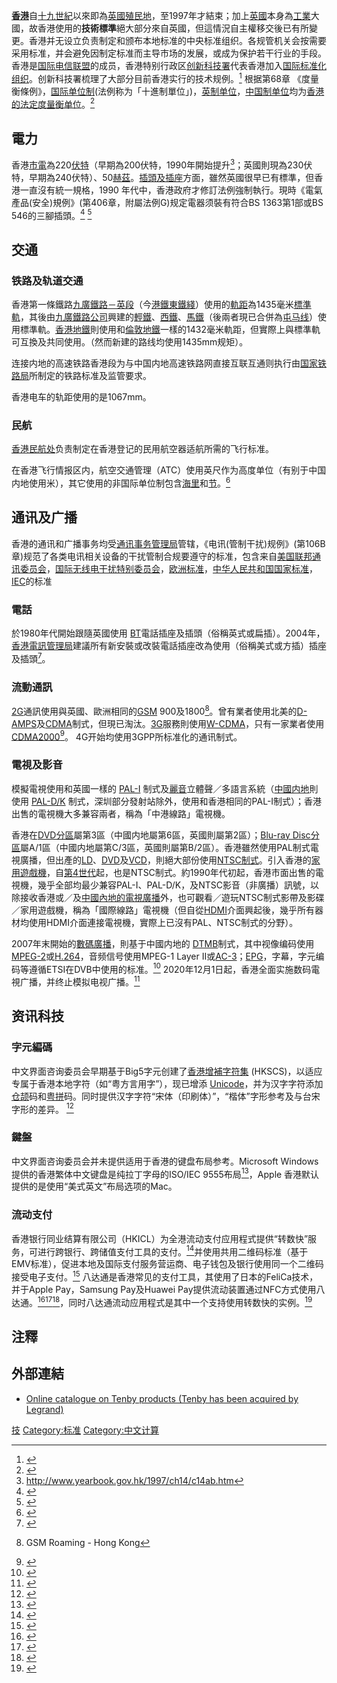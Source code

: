 '''[[香港|香港]]'''自[[十九世紀|十九世紀]]以來即為[[英國殖民地|英國殖民地]]，至1997年才結束；加上[[英國|英國]]本身為[[工業|工業]]大國，故香港使用的'''技術標準'''絕大部分來自英國，但這情況自主權移交後已有所變更。香港并无设立负责制定和颁布本地标准的中央标准组织。各规管机关会按需要采用标准，并会避免因制定标准而主导市场的发展，或成为保护若干行业的手段。香港是[[国际电信联盟|国际电信联盟]]的成员，香港特别行政区[[创新科技署|创新科技署]]代表香港加入[[国际标准化组织|国际标准化组织]]。创新科技署梳理了大部分目前香港实行的技术规例。<ref>{{Cite web|title=创新科技署 - 标准、技术规例及合格评定|url=https://www.itc.gov.hk/gb/quality/psib/conformity_assess.html|accessdate=2020-12-10|work=www.itc.gov.hk}}</ref>
根据第68章 《度量衡條例》，[[国际单位制|国际单位制]](法例称为「十進制單位」)，[[英制单位|英制单位]]，[[中國度量衡|中国制单位]]均为[[香港度量衡制度|香港的法定度量衡单位]]。<ref>{{Cite web|title=第68章 《度量衡條例》|url=https://www.elegislation.gov.hk/hk/cap68}}</ref>

==電力==
香港[[市電|市電]]為220[[伏特|伏特]]（早期為200伏特，1990年開始提升<ref>http://www.yearbook.gov.hk/1997/ch14/c14ab.htm</ref>；英國則現為230伏特，早期為240伏特）、50[[赫茲|赫茲]]。[[家用交流電源插頭與插座|插頭及插座]]方面，雖然英國很早已有{{tsl|en|BS 546|BS 546}}標準，但香港一直沒有統一規格，1990 年代中，香港政府才修訂法例強制執行。現時《電氣產品(安全)規例》(第406章，附屬法例G)规定電器须裝有符合BS 1363第1部或BS 546的三腳插頭。<ref>{{Cite web |url=https://www.elegislation.gov.hk/hk/cap406G%21en-zh-Hant-HK.assist.pdf |title=《電氣產品(安全)規例》(第406章，附屬法例G) }}</ref> <ref>{{Cite web |url=https://www.emsd.gov.hk/filemanager/tc/content_444/GN-ElectricalProductsSafetyRegulation2019.pdf |title=电器产品（安全）规例指南 2019版 }}</ref>

==交通==
===铁路及轨道交通===
{{main|香港鐵路運輸#軌距及電壓}}
香港第一條鐵路[[九廣鐵路|九廣鐵路－英段]]（今[[港鐵|港鐵]][[東鐵綫|東鐵綫]]）使用的[[軌距|軌距]]為1435毫米[[標準軌|標準軌]]，其後由[[九廣鐵路公司|九廣鐵路公司]]興建的[[香港輕鐵|輕鐵]]、[[西鐵綫|西鐵]]、[[馬鞍山綫|馬鐵]]（後兩者現已合併為[[屯馬綫|屯马线]]）使用標準軌。[[香港地鐵|香港地鐵]]則使用和[[倫敦地鐵|倫敦地鐵]]一樣的1432毫米軌距，但實際上與標準軌可互換及共同使用。（然而新建的路线均使用1435mm规矩）。

连接内地的高速铁路香港段为与中国内地高速铁路网直接互联互通则执行由[[国家铁路局|国家铁路局]]所制定的铁路标准及监管要求。

香港电车的轨距使用的是1067mm。

===民航===
[[民航處|香港民航处]]负责制定在香港登记的民用航空器适航所需的飞行标准。

在香港飞行情报区内，航空交通管理（ATC）使用英尺作为高度单位（有别于中国内地使用米），其它使用的非国际单位制包含[[海里|海里]]和[[节|节]]。<ref>{{Cite web|title=Hong Kong e-Legislation|url=https://www.elegislation.gov.hk/checkconfig/checkClientConfig.jsp?applicationId=RA001|access-date=2022-04-20|work=www.elegislation.gov.hk}}</ref>

==通讯及广播==
香港的通讯和广播事务均受[[通讯事务管理局|通讯事务管理局]]管辖，《电讯(管制干扰)规例》(第106B章)规范了各类电讯相关设备的干扰管制合规要遵守的标准，包含来自[[美国联邦通讯委员会|美国联邦通讯委员会]]，[[国际无线电干扰特别委员会|国际无线电干扰特别委员会]]，[[欧洲标准|欧洲标准]]，[[中华人民共和国国家标准|中华人民共和国国家标准]]，[[IEC|IEC]]的标准
===電話===
於1980年代開始跟隨英國使用{{tsl|en|British telephone sockets|BS 6312}} [[英國電信|BT]]電話插座及插頭（俗稱英式或扁插）。2004年，[[香港電訊管理局|香港電訊管理局]]建議所有新安裝或改裝電話插座改為使用{{tsl|en|Registered jack|RJ}}（俗稱美式或方插）插座及插頭<ref>{{cite web |url=http://www.ofta.gov.hk/zh/consumer_interest/rj_system/index.html |title=存档副本 |accessdate=2008-04-23 |deadurl=yes |archiveurl=https://web.archive.org/web/20080917215609/http://www.ofta.gov.hk/zh/consumer_interest/rj_system/index.html |archivedate=2008-09-17 }}</ref>。

===流動通訊===
[[2G|2G]]通訊使用與英國、歐洲相同的[[GSM|GSM]] 900及1800<ref>{{cite web |url=http://www.gsmworld.com/roaming/gsminfo/cou_hk.shtml |title=存档副本 |accessdate=2007年4月4日 |deadurl=yes |archiveurl=https://web.archive.org/web/20070321015842/http://www.gsmworld.com/roaming/gsminfo/cou_hk.shtml |archivedate=2007年3月21日 |df= }} GSM Roaming - Hong Kong</ref>。曾有業者使用北美的[[D-AMPS|D-AMPS]]及[[CDMA|CDMA]]制式，但現已淘汰。[[3G|3G]]服務則使用[[W-CDMA|W-CDMA]]，只有一家業者使用[[CDMA2000|CDMA2000]]<ref>{{cite web |url=http://www.pccwmobile.com/portal/common/multi_section.jsp?fldr_id=9629&lang=ch |title=存档副本 |accessdate=2009-07-04 |deadurl=yes |archiveurl=https://web.archive.org/web/20090129211244/http://www.pccwmobile.com/portal/common/multi_section.jsp?fldr_id=9629&lang=ch |archivedate=2009-01-29 }}</ref>。
4G开始均使用3GPP所标准化的通讯制式。

===電視及影音===
模擬電視使用和英國一樣的 [[PAL制式#PAL-I|PAL-I]] 制式及[[麗音|麗音]]立體聲／多語言系統（[[中国内地|中國内地]]則使用 [[PAL制式#PAL_B,_D,_G,_H,_K_或_I|PAL-D/K]] 制式，深圳部分發射站除外，使用和香港相同的PAL-I制式）；香港出售的電視機大多兼容兩者，稱為「中港線路」電視機。

香港在[[DVD區域碼|DVD分區]]屬第3區（中國内地屬第6區，英國則屬第2區）；[[Blu-ray_Disc|Blu-ray Disc]][[藍光光碟#區碼|分區]]屬A/1區（中國内地屬第C/3區，英國則屬第B/2區）。香港雖然使用PAL制式電視廣播，但出產的[[LD|LD]]、[[DVD|DVD]]及[[VCD|VCD]]，則絕大部份使用[[NTSC制式|NTSC制式]]。引入香港的[[家用游戏机|家用遊戲機]]，自[[第四世代遊戲機|第4世代]]起，也是NTSC制式。約1990年代初起，香港市面出售的電視機，幾乎全部均最少兼容PAL-I、PAL-D/K，及NTSC影音（非廣播）訊號，以除接收香港或／及[[中华人民共和国电视广播|中國內地的電視廣播]]外，也可觀看／遊玩NTSC制式影帶及影碟／家用遊戲機，稱為「國際線路」電視機（但自從[[HDMI|HDMI]]介面興起後，幾乎所有器材均使用HDMI介面連接電視機，實際上已沒有PAL、NTSC制式的分野）。

2007年末開始的[[香港數碼地面電視廣播|數碼廣播]]，則基于中國内地的 [[DTMB|DTMB]]制式，其中视像编码使用[[MPEG-2|MPEG-2]]或[[H.264|H.264]]，音频信号使用MPEG-1 Layer II或[[AC-3|AC-3]]；[[EPG|EPG]]，字幕，字元编码等遵循ETSI在DVB中使用的标准。<ref>{{Cite web|title=电视通用业务守则 — 技术标准|url=https://ba_archives.ofca.gov.hk/cn/annual2006/doc/tv_tech_c.pdf|author=通讯事务管理局|date=2012-10|language=zh-hant-hk}}</ref> 2020年12月1日起，香港全面实施数码電視广播，并终止模拟电视广播。<ref>{{Cite web|title=香港明日进入全面数码电视广播年代|url=https://www.info.gov.hk/gia/general/202011/30/P2020112900252.htm}}</ref>

==资讯科技==
===字元編碼===
中文界面咨询委员会早期基于Big5字元创建了[[香港增補字符集|香港增補字符集]] (HKSCS)，以适应专属于香港本地字符（如“粤方言用字”），现已增添 [[Unicode|Unicode]]，并为汉字字符添加[[仓颉|仓颉]]码和[[粤拼|粤拼]]码。同时提供汉字字符“宋体（印刷体）”，“楷体”字形参考及与台宋字形的差异。
<ref>{{Cite web |url=https://www.ccli.gov.hk/ |title=共通中文界面　}}</ref>

===鍵盤===
中文界面咨询委员会并未提供适用于香港的键盘布局参考。Microsoft Windows提供的香港繁体中文键盘是纯拉丁字母的ISO/IEC 9555布局<ref>{{Cite web |url=https://docs.microsoft.com/en-us/globalization/keyboards/kbdus_5.html） |title=Chinese (Traditional, Hong Kong S.A.R.) - US }}</ref>，Apple 香港默认提供的是使用“美式英文”布局选项的Mac。

===流动支付===
香港银行同业结算有限公司（HKICL）为全港流动支付应用程式提供“转数快”服务，可进行跨银行、跨储值支付工具的支付。<ref>{{Cite web |url=https://fps.hkicl.com.hk/schi/fps/about_fps/overview.php |title=转数快 概览  }}</ref>并使用共用二维码标准（基于EMV标准），促进本地及国际支付服务营运商、电子钱包及银行使用同一个二维码接受电子支付。<ref>{{Cite web |url=https://fps.hkicl.com.hk/schi/fps/merchants/qr_code.php |title=转数快 共用二维码标准 }}</ref>
八达通是香港常见的支付工具，其使用了日本的FeliCa技术，并于Apple Pay，Samsung Pay及Huawei Pay提供流动装置通过NFC方式使用八达通。<ref>{{Cite web |url=https://www.octopus.com.hk/tc/consumer/mobile-payment/apple-pay/about/index.html |title=八达通在iPhone 及Apple Watch }}</ref><ref>{{Cite web |url=https://www.octopus.com.hk/tc/consumer/mobile-payment/smart-octopus/about/index.html |title=Smart Octopus in Samsung Pay  }}</ref><ref>{{Cite web |url=https://www.octopus.com.hk/tc/consumer/mobile-payment/huawei-pay/about/index.html |title=Huawei Pay八达通  }}</ref>，同时八达通流动应用程式是其中一个支持使用转数快的实例。<ref>{{Cite web |url=https://www.octopus.com.hk/tc/consumer/mobile-payment/fps/index.html |title=转数快 }}</ref>

==注釋==
{{Bare URLs|time=2018-01-13}}
<references />

==外部連結==
* [http://www.electrika.co.uk/products/m/man-0550/pdftech/leg07-100.pdf Online catalogue on Tenby products (Tenby has been acquired by Legrand)]{{dead link|date=十一月 2017 |bot=InternetArchiveBot }}

[[Category:香港科技|技]]
[[Category:标准|Category:标准]]
[[Category:中文计算|Category:中文计算]]
